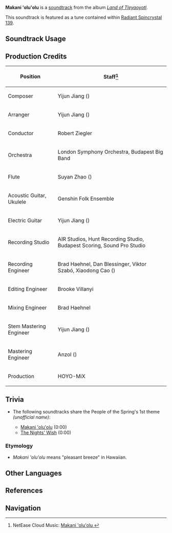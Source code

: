 {{Stub|production credits}}
{{Soundtrack Infobox
|image          = Land of Tleyaoyotl.png
|album          = Land of Tleyaoyotl
|disc           = 1
|number         = 19
|featured       = 
|featured2      = 
|featured3      = 
|featured_disc  = 
|featured_disc2 = 
|featured_disc3 = 
|youtube_id     = ImeaQLRPRKc
|spotify_id     = 2oN0weYQNS9hFLYkAyWOEk
|previous       = Cuicatl of Kongamato
|next           = Reverie of Pua Aloalo
}}
'''Makani 'olu'olu''' is a [[soundtrack]] from the album ''[[Land of Tleyaoyotl]]''.

This soundtrack is featured as a tune contained within [[Radiant Spincrystal 139]].

==Soundtrack Usage==
{{Soundtrack Usage
|location          = "People of the Springs"//day
|quest             = 
|domain            = 
|eventgameplay     = 
|special_displayed = 
|special           = 
|teapot            = 139
|mediaoriginal     =
}}
<!--
==Other Arrangements==
{{Files by Category Gallery|Media Using an Unreleased Arrangement of {{subst:#titleparts:{{subst:PAGENAME}}}} Soundtrack}}
-->
==Production Credits==
{| class="wikitable"
! Position
! Staff<ref>NetEase Cloud Music: [https://music.163.com/#/song?id=2635291851 Makani 'olu'olu {{zh|浪暖风柔}}]</ref>
|-
! Composer
| Yijun Jiang ({{zh|姜以君}})
|-
! Arranger
| Yijun Jiang ({{zh|姜以君}})
|-
! Conductor
| Robert Ziegler
|-
! Orchestra
| London Symphony Orchestra, Budapest Big Band
|-
! Flute
| Suyan Zhao ({{zh|赵苏延}})
|-
! Acoustic Guitar, Ukulele
| Genshin Folk Ensemble
|-
! Electric Guitar
| Yijun Jiang ({{zh|姜以君}})
|-
! Recording Studio
| AIR Studios, Hunt Recording Studio, Budapest Scoring, Sound Pro Studio
|-
! Recording Engineer
| Brad Haehnel, Dan Blessinger, Viktor Szabó, Xiaodong Cao ({{zh|曹晓冬}})
|-
! Editing Engineer
| Brooke Villanyi
|-
! Mixing Engineer
| Brad Haehnel
|-
! Stem Mastering Engineer
| Yijun Jiang ({{zh|姜以君}})
|-
! Mastering Engineer
| Anzol ({{zh|鸦雀有声}})
|-
! Production
| HOYO-MiX
|}

<!--
==Gallery==
<gallery>
</gallery>
-->
==Trivia==
* <section begin=PeopleSpringsTheme1 />The following soundtracks share the People of the Spring's 1st theme ''(unofficial name)'':
** [[Makani 'olu'olu]] (0:00)
** [[The Nights' Wish]] (0:00)<section end=PeopleSpringsTheme1 />
===Etymology===
* ''Makani 'olu'olu'' means "pleasant breeze" in Hawaiian.

==Other Languages==
{{Other Languages
|en       = Makani 'olu'olu
|en_lang  = haw
|en_tl    = Pleasant Breeze
|zhs      = 浪暖风柔
|zhs_rm   = Làng Nuǎn Fēng Róu
|zht      = 浪暖風柔
|zht_rm   = Làng Nuǎn Fēng Róu
|zh_tl    = Warm Waves and Gentle Breeze
|ja       = 心地よい風
|ja_rm    = Kokochi Yoi Kaze
|ja_tl    = A Pleasant Breeze
|ko       = Makani 'olu'olu
|es       = Makani 'olu'olu
|fr       = Makani 'olu'olu
|ru       = Makani 'olu'olu
|th       = Makani 'olu'olu
|vi       = Makani 'olu'olu
|de       = Makani ’olu’olu
|id       = Makani 'olu'olu
|pt       = Makani 'olu'olu
|tr       = Makani 'olu'olu
|it       = Makani 'olu'olu
}}

==References==
{{Reflist}}

==Navigation==
{{Soundtrack Navbox|Land of Tleyaoyotl}}